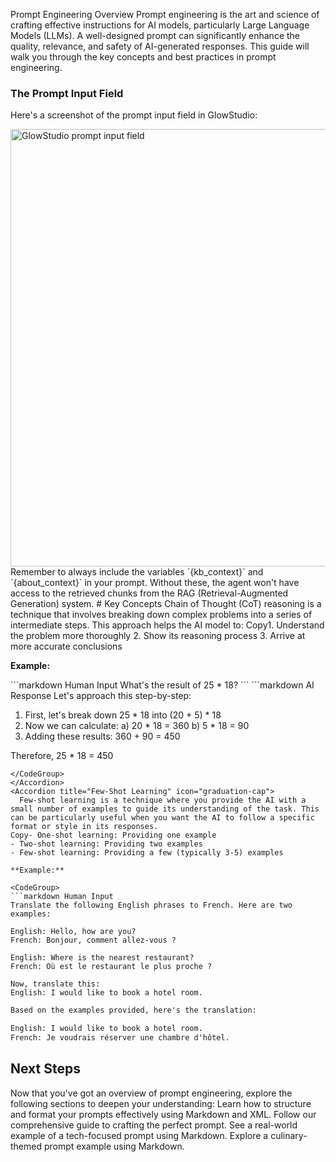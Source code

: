 Prompt Engineering Overview
Prompt engineering is the art and science of crafting effective instructions for AI models, particularly Large Language Models (LLMs). A well-designed prompt can significantly enhance the quality, relevance, and safety of AI-generated responses. This guide will walk you through the key concepts and best practices in prompt engineering.


### The Prompt Input Field
Here's a screenshot of the prompt input field in GlowStudio:
<Frame>
  <img className="rounded-md" src="https://i.imgur.com/b8Z7gNS.jpeg" alt="GlowStudio prompt input field" width="700" />
</Frame>
<Info>
  Remember to always include the variables `{kb_context}` and `{about_context}` in your prompt. Without these, the agent won't have access to the retrieved chunks from the RAG (Retrieval-Augmented Generation) system.
</Info>
#
Key Concepts
<AccordionGroup>
  <Accordion title="Chain of Thought (CoT) Reasoning" icon="sitemap">
    Chain of Thought (CoT) reasoning is a technique that involves breaking down complex problems into a series of intermediate steps. This approach helps the AI model to:
Copy1. Understand the problem more thoroughly
2. Show its reasoning process
3. Arrive at more accurate conclusions

**Example:**

<CodeGroup>
  ```markdown Human Input
  What's the result of 25 * 18?
  ```
  ```markdown AI Response
  Let's approach this step-by-step:

  1. First, let's break down 25 * 18 into (20 + 5) * 18
  2. Now we can calculate:
     a) 20 * 18 = 360
     b) 5 * 18 = 90
  3. Adding these results:
     360 + 90 = 450

  Therefore, 25 * 18 = 450
  ```
</CodeGroup>
  </Accordion>
  <Accordion title="Few-Shot Learning" icon="graduation-cap">
    Few-shot learning is a technique where you provide the AI with a small number of examples to guide its understanding of the task. This can be particularly useful when you want the AI to follow a specific format or style in its responses.
Copy- One-shot learning: Providing one example
- Two-shot learning: Providing two examples
- Few-shot learning: Providing a few (typically 3-5) examples

**Example:**

<CodeGroup>
  ```markdown Human Input
  Translate the following English phrases to French. Here are two examples:

  English: Hello, how are you?
  French: Bonjour, comment allez-vous ?

  English: Where is the nearest restaurant?
  French: Où est le restaurant le plus proche ?

  Now, translate this:
  English: I would like to book a hotel room.
  ```
  ```markdown AI Response
  Based on the examples provided, here's the translation:

  English: I would like to book a hotel room.
  French: Je voudrais réserver une chambre d'hôtel.
  ```
</CodeGroup>
  </Accordion>
</AccordionGroup>

## Next Steps
Now that you've got an overview of prompt engineering, explore the following sections to deepen your understanding:
<CardGroup cols={2}>
  <Card title="Formatting Your Prompts" icon="pen-fancy" href="formatting">
    Learn how to structure and format your prompts effectively using Markdown and XML.
  </Card>
  <Card title="Step-by-Step Prompt Guide" icon="list-ol" href="prompt-guide-step-by-step">
    Follow our comprehensive guide to crafting the perfect prompt.
  </Card>
  <Card title="TechTalk Example (Markdown)" icon="code" href="/system-prompt/example-techtalk-markdown">
    See a real-world example of a tech-focused prompt using Markdown.
  </Card>
  <Card title="BakeMate Example (Markdown)" icon="cake-candles" href="example-bakemate-markdown">
    Explore a culinary-themed prompt example using Markdown.
  </Card>
</CardGroup>